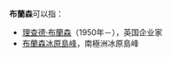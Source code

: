 '''布蘭森'''可以指：

*[[理查德·布蘭森|理查德·布蘭森]]（1950年－），英国企业家
*[[布蘭森冰原島峰|布蘭森冰原島峰]]，南極洲冰原島峰

{{Disambig|Cat=三字消歧义}}